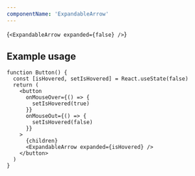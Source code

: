 ```yaml
---
componentName: 'ExpandableArrow'
---
```


<LiveComponent>{`<ExpandableArrow expanded={false} />`}</LiveComponent>

## Example usage

```tsx
function Button() {
  const [isHovered, setIsHovered] = React.useState(false)
  return (
    <button
      onMouseOver={() => {
        setIsHovered(true)
      }}
      onMouseOut={() => {
        setIsHovered(false)
      }}
    >
      {children}
      <ExpandableArrow expanded={isHovered} />
    </button>
  )
}
```
